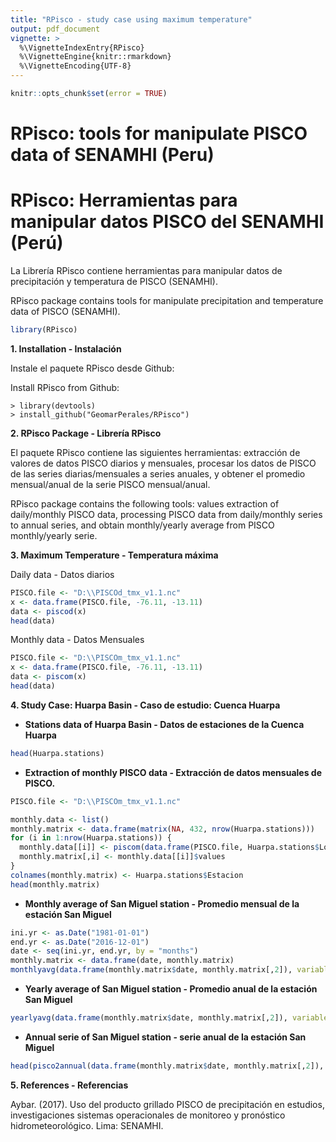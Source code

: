 ---
title: "RPisco - study case using maximum temperature"
output: pdf_document
vignette: >
  %\VignetteIndexEntry{RPisco}
  %\VignetteEngine{knitr::rmarkdown}
  %\VignetteEncoding{UTF-8}
---

```{r setup, echo = FALSE}
knitr::opts_chunk$set(error = TRUE)
```

# **RPisco: tools for manipulate PISCO data of SENAMHI (Peru)**

# **RPisco: Herramientas para manipular datos PISCO del SENAMHI (Perú)**

La Librería RPisco contiene herramientas para manipular datos de precipitación y temperatura de PISCO (SENAMHI).

RPisco package contains tools for manipulate precipitation and temperature data of PISCO (SENAMHI).

```{r}
library(RPisco)
```

**1. Installation - Instalación**

Instale el paquete RPisco desde Github: 

Install RPisco from Github:
```	
> library(devtools)
> install_github("GeomarPerales/RPisco")		
```
**2. RPisco Package - Librería RPisco**

El paquete RPisco contiene las siguientes herramientas: extracción de valores de datos PISCO diarios y mensuales, procesar los datos de PISCO de las series diarias/mensuales a series anuales, y obtener el promedio mensual/anual de la serie PISCO mensual/anual.

RPisco package contains the following tools: values extraction of daily/monthly PISCO data, processing PISCO data from daily/monthly series to annual series, and obtain monthly/yearly average from PISCO monthly/yearly serie.

**3. Maximum Temperature - Temperatura máxima**

Daily data - Datos diarios
```{r}
PISCO.file <- "D:\\PISCOd_tmx_v1.1.nc"
x <- data.frame(PISCO.file, -76.11, -13.11)
data <- piscod(x)
head(data) 
```

Monthly data - Datos Mensuales
```{r}
PISCO.file <- "D:\\PISCOm_tmx_v1.1.nc"
x <- data.frame(PISCO.file, -76.11, -13.11)
data <- piscom(x)
head(data)
```

**4. Study Case: Huarpa Basin - Caso de estudio: Cuenca Huarpa**

- **Stations data of Huarpa Basin - Datos de estaciones de la Cuenca Huarpa**
```{r}
head(Huarpa.stations)
```

- **Extraction of monthly PISCO data - Extracción de datos mensuales de PISCO.**

```{r}
PISCO.file <- "D:\\PISCOm_tmx_v1.1.nc"

monthly.data <- list()
monthly.matrix <- data.frame(matrix(NA, 432, nrow(Huarpa.stations)))
for (i in 1:nrow(Huarpa.stations)) {
  monthly.data[[i]] <- piscom(data.frame(PISCO.file, Huarpa.stations$Lon[i], Huarpa.stations$Lat[i]))
  monthly.matrix[,i] <- monthly.data[[i]]$values
}
colnames(monthly.matrix) <- Huarpa.stations$Estacion
head(monthly.matrix)
```

- **Monthly average of San Miguel station - Promedio mensual de la estación San Miguel**

```{r}
ini.yr <- as.Date("1981-01-01")
end.yr <- as.Date("2016-12-01")
date <- seq(ini.yr, end.yr, by = "months")
monthly.matrix <- data.frame(date, monthly.matrix)
monthlyavg(data.frame(monthly.matrix$date, monthly.matrix[,2]), variable = "temperature")
```

- **Yearly average of San Miguel station - Promedio anual de la estación San Miguel**
```{r}
yearlyavg(data.frame(monthly.matrix$date, monthly.matrix[,2]), variable = "temperature")
```
- **Annual serie of San Miguel station - serie anual de la estación San Miguel**
```{r}
head(pisco2annual(data.frame(monthly.matrix$date, monthly.matrix[,2]), variable = "temperature"))
```

**5. References - Referencias**

Aybar. (2017). Uso del producto grillado PISCO de precipitación en estudios, investigaciones sistemas operacionales de monitoreo y pronóstico hidrometeorológico. Lima: SENAMHI.




